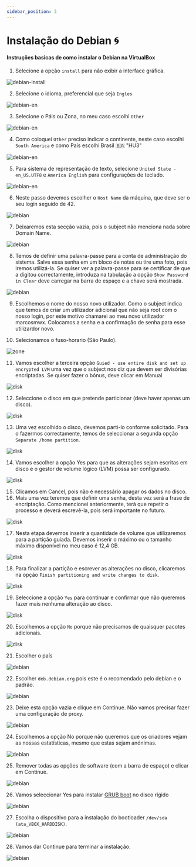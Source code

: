 ```yaml
---
sidebar_position: 3
---
```


# Instalação do Debian 🌀

#### Instruções basicas de como instalar o Debian na VirtualBox

1. Selecione a opção `install` para não exibir a interface gráfica.

![debian-install](./img/debianinstall.png)

2. Selecione o idioma, preferencial que seja `Ingles`

![debian-en](./img/debian-en.png)

3. Selecione o Páis ou Zona, no meu caso escolhi `Other`

![debian-en](./img/debian-lg.png)

4. Como coloquei ```Other``` preciso indicar o continente, neste caso escolhi ```South America``` e como País escolhi Brasil 🇧🇷 "HU3"

![debian-en](./img/continent.png)

5. Para sistema de representação de texto, selecione `United State - en_US.UTF8` e `America English` para configurações de teclado.

![debian-en](./img/en-utf8.png)

6. Neste passo devemos escolher o `Host Name` da máquina, que deve ser o seu login seguido de 42.

![debian](./img/hostname.png)

7. Deixaremos esta secção vazia, pois o subject não menciona nada sobre Domain Name.

![debian](./img/domain.png)

8. Temos de definir uma palavra-passe para a conta de administração do sistema. Salve essa senha em um bloco de notas ou tire uma foto, pois iremos utilizá-la. Se quiser ver a palavra-passe para se certificar de que a digitou correctamente, introduza na tabulação a opção `Show Password in Clear` deve carregar na barra de espaço e a chave será mostrada.

![debian](./img/pass.png)

9. Escolhemos o nome do nosso novo utilizador. Como o subject indica que temos de criar um utilizador adicional que não seja root com o nosso login, por este motivo chamarei ao meu novo utilizador marcosmwx. Colocamos a senha e a confirmação de senha para esse utilizardor novo.

10. Selecionamos o fuso-horario (São Paulo).

![zone](./img/zone.png)

11. Vamos escolher a terceira opção `Guied - use entire disk and set up encrypted LVM` uma vez que o subject nos diz que devem ser divisórias encriptadas. Se quiser fazer o bónus, deve clicar em Manual

![disk](./img/diskone.png)

12. Seleccione o disco em que pretende particionar (deve haver apenas um disco).

![disk](./img/disktwo.png)

13. Uma vez escolhido o disco, devemos parti-lo conforme solicitado. Para o fazermos correctamente, temos de seleccionar a segunda opção `Separate /home partition`.

![disk](./img/diskt.png)

14. Vamos escolher a opção Yes para que as alterações sejam escritas em disco e o gestor de volume lógico (LVM) possa ser configurado.

![disk](./img/diskf.png)

15. Clicamos em Cancel, pois não é necessário apagar os dados no disco.
16. Mais uma vez teremos que definir uma senha, desta vez será a frase de encriptação. Como mencionei anteriormente, terá que repetir o processo e deverá escrevê-la, pois será importante no futuro.

![disk](./img/diskg.png)

17. Nesta etapa devemos inserir a quantidade de volume que utilizaremos para a partição guiada. Devemos inserir o máximo ou o tamanho máximo disponível no meu caso é 12,4 GB.

![disk](./img/diskh.png)

18.  Para finalizar a partição e escrever as alterações no disco, clicaremos na opção `Finish partitioning and write changes to disk`.

![disk](./img/diski.png)

19.  Seleccione a opção `Yes` para continuar e confirmar que não queremos fazer mais nenhuma alteração ao disco.

![disk](./img/diskk.png)

20. Escolhemos a opção `No` porque não precisamos de quaisquer pacotes adicionais.

![disk](./img/diskl.png)

21. Escolher o país

![debian](./img/debianbrbr.png)

22. Escolher `deb.debian.org` pois este é o recomendado pelo debian e o padrão.

![debian](./img/debianorg.png)

23. Deixe esta opção vazia e clique em Continue. Não vamos precisar fazer uma configuração de proxy.

![debian](./img/debianproxy.png)

24. Escolhemos a opção No porque não queremos que os criadores vejam as nossas estatísticas, mesmo que estas sejam anónimas.

![debian](./img/debian-pop.png)

25.  Remover todas as opções de software (com a barra de espaço) e clicar em Continue.

![debian](./img/deb-soft.png)

26. Vamos seleccionar Yes para instalar [GRUB boot](https://es.wikipedia.org/wiki/GNU_GRUB) no disco rígido

![debian](./img/gru.png)

27. Escolha o dispositivo para a instalação do bootloader ``/dev/sda (ata_VBOX_HARDDISK)``.

![debian](./img/grub-pc.png)

28. Vamos dar Continue para terminar a instalação.

![debian](./img/complete.png)